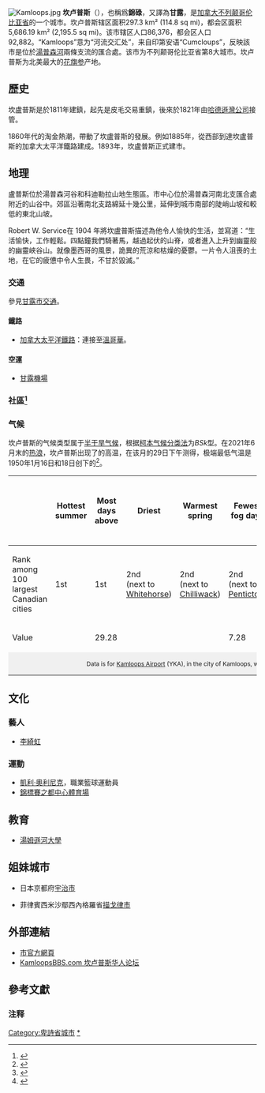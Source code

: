 {{Infobox settlement
| name                            = 坎卢普斯
| official_name                   = City of Kamloops
| native_name                     = Tk'əmlúps
| settlement_type                 = City
| image_skyline                   = Downtown-Kamloops-Skyline.jpg
| image_caption                   = 坎卢普斯市中心
| image_shield                    = Coat of arms of Kamloops, Canada.png
| shield_size                     = 
| image_blank_emblem              = 
|image_flag=Flag of Kamloops, Canada.gif
| blank_emblem_size               = 150px
| demonym=Kamloopsian
| nickname                        = 
| motto                           = Salus et Opes (Health and Wealth)
| image_map                       = 
| map_caption                     = 
| pushpin_map                     = Canada British Columbia#Canada
| pushpin_label_position          = <!-- the position of the pushpin label: left, right, top, bottom, none -->
| pushpin_map_caption             = 坎卢普斯於[[不列颠哥伦比亚省|不列颠哥伦比亚省]]的位置
| coordinates                     = {{coord|50|40|33|N|120|20|22|W|region:CA-BC_source:http://www4.rncan.gc.ca/search-place-names/unique/JAFNW|display=inline,title}}
| subdivision_type                = 國家
|subdivision_name                 = [[加拿大|加拿大]]
|subdivision_type1                = 省份
| subdivision_type2               = 地區
| subdivision_type3               = 區域
|subdivision_name1                = [[不列颠哥伦比亚省|不列颠哥伦比亚省]]
| subdivision_name2               = {{le|湯普森鄉|Thompson Country}}
| subdivision_name3               = {{le|湯普森-尼古拉區域|Thompson-Nicola Regional District}}
| established_title               = Founded
| established_date                = 1811 (fur trading post)
| established_title2              = Incorporated
| established_date2               = 1893
| government_type                 = Elected city council
| leader_title                    = 市長
| leader_name                     = Ken Christian
| leader_title1                   = 管理机构
| leader_name1                    = Kamloops City Council
| area_footnotes                  = <ref name=2016StatCanCSDs/>
| area_land_km2                   = 299.25
| area_metro_km2                  = 
| elevation_footnotes             = <ref>Elevation at the airport</ref><ref name="cfs">{{CFS}}</ref>
| elevation_m                     = 345
| population_total                = 90280
| population_as_of                = 2016
| population_footnotes            = <ref name=2016StatCanCSDs>{{cite web | url=https://www12.statcan.gc.ca/census-recensement/2016/dp-pd/hlt-fst/pd-pl/Table.cfm?Lang=Eng&T=302&SR=1&S=3&O=D&RPP=25&PR=59&CMA=0#tPopDwell | title=Population and dwelling counts, for Canada, provinces and territories, and census subdivisions (municipalities), 2016 and 2011 censuses – 100% data | publisher=[[Statistics_Canada|Statistics Canada]] | date=February 20, 2019 | access-date=August 5, 2020 | archive-date=2017-09-27 | archive-url=https://web.archive.org/web/20170927202055/http://www12.statcan.gc.ca/census-recensement/2016/dp-pd/hlt-fst/pd-pl/Table.cfm?Lang=Eng&T=302&SR=1&S=3&O=D&RPP=25&PR=59&CMA=0#tPopDwell | dead-url=no }}</ref><ref name=2016StatCanCAs>{{cite web | url=https://www12.statcan.gc.ca/census-recensement/2016/dp-pd/hlt-fst/pd-pl/Table.cfm?Lang=Eng&T=206&S=3 | title=Population and dwelling counts, for census agglomerations, 2016 and 2011 censuses – 100% data | publisher=[[Statistics_Canada|Statistics Canada]] | date=February 20, 2019 | access-date=August 5, 2020 | archive-date=2020-12-05 | archive-url=https://web.archive.org/web/20201205233041/https://www12.statcan.gc.ca/census-recensement/2016/dp-pd/hlt-fst/pd-pl/Table.cfm?Lang=Eng&T=206&S=3 | dead-url=no }}</ref>
| population_density_km2          = 
| population_metro                = 
| population_density_metro_km2    = 
| population_blank1_title         = {{abbr|CA|Census agglomeration}}
| population_blank1               = 103811
| population_blank2_title         = Estimate (2019)<ref name=2019estimates>{{Cite web |url=https://www2.gov.bc.ca/assets/gov/data/statistics/people-population-community/population/pop_bc_estimatesby_subprov_areas_2011_2019.xlsx |title=存档副本 |access-date=2022-01-20 |archive-date=2020-01-29 |archive-url=https://web.archive.org/web/20200129220941/https://www2.gov.bc.ca/assets/gov/data/statistics/people-population-community/population/pop_bc_estimatesby_subprov_areas_2011_2019.xlsx |dead-url=yes }}</ref>
| population_blank2               = 100046
| postal_code_type                = [[Postal_codes_in_Canada#Forward_sortation_areas|Forward sortation area]]
| postal_code                     = [[List_of_postal_codes_of_Canada:_V|V1S, V2B – V2E, V2H]]
| area_code                       = [[Area_code_250|250]], [[Area_code_778|778]], [[Area_code_236|236]], [[Area_code_672|672]]
| website                         = {{URL|www.kamloops.ca/}}
| leader_title2                   = [[加拿大下議院|MP]]
| leader_name2                    = {{le|弗蘭克·卡普托|Frank Caputo}}
| leader_title3                   = [[40th_Parliament_of_British_Columbia|MLAs]]
| leader_name3                    = {{le|彼得·米洛巴|Peter Milobar}}<br />{{le|托德·斯通|Todd Stone}}
| timezone                        = [[Pacific_Time_Zone|PST]]
| utc_offset                      = −08:00
| timezone_DST                    = PDT
| utc_offset_DST                  = −07:00
| blank_name                      = Highways
| blank_info                      = {{jct|state=BC|TCH|1|noshield=on}}<br />{{jct|state=BC|BC|5|noshield=on}}<br />{{jct|state=BC|BC|97|noshield=on}}
| blank1_name                     = [[Geographical_Names_Board_of_Canada|GNBC]] Code
| blank1_info                     = JAFNW<ref name="maps">[http://geonames2.nrcan.gc.ca/cgi-bin/v9/sima_unique_v9?english?JAFNW?C Natural Resources Canada Mapping Services]{{Dead link|date=February 2020 |bot=InternetArchiveBot |fix-attempted=yes }}</ref>
| blank2_name                     = [[National_Topographic_System|NTS]] Map
| blank2_info                     = 092I09<ref name="maps"/>
| imagesize                       = 270
}}
[[File:Kamloops.jpg|thumb]]
'''坎卢普斯'''（{{lang-en|Kamloops}}），也稱爲'''錦碌'''，又譯為'''甘露'''，是[[加拿大|加拿大]][[不列颠哥伦比亚省|不列颠哥伦比亚省]]的一个城市。坎卢普斯辖区面积297.3 km² (114.8 sq mi)，都会区面积5,686.19 km² (2,195.5 sq mi)。该市辖区人口86,376，都会区人口92,882。“Kamloops”意为“河流交汇处”，来自印第安语“Cumcloups”，反映該市是位於[[湯普森河|湯普森河]]兩條支流的匯合處。该市为不列颠哥伦比亚省第8大城市。坎卢普斯为北美最大的[[花旗参|花旗参]]产地。

== 歷史 ==
坎盧普斯是於1811年建鎮，起先是皮毛交易重鎮，後來於1821年由[[哈德遜灣公司|哈德遜灣公司]]接管。

1860年代的淘金熱潮，帶動了坎盧普斯的發展。例如1885年，從西部到達坎盧普斯的加拿大太平洋鐵路建成。1893年，坎盧普斯正式建市。

== 地理 ==
盧普斯位於湯普森河谷和科迪勒拉山地生態區。市中心位於湯普森河南北支匯合處附近的山谷中。郊區沿著南北支路綿延十幾公里，延伸到城市南部的陡峭山坡和較低的東北山坡。

Robert W. Service在 1904 年將坎盧普斯描述為他令人愉快的生活，並寫道：“生活愉快，工作輕鬆。四點鐘我們騎著馬，越過起伏的山脊，或者進入上升到幽靈般的幽靈峽谷山。就像墨西哥的風景，詭異的荒涼和枯燥的憂鬱。一片令人沮喪的土地，在它的疲憊中令人生畏，不甘於毀滅。”

=== 交通 ===
參見[[甘露市交通|甘露市交通]]。
==== 鐵路 ====
*[[加拿大太平洋鐵路|加拿大太平洋鐵路]]：連接至[[溫哥華|溫哥華]]。

==== 空運 ====
*[[甘露機場|甘露機場]]

=== 社區<ref>{{Cite web |url=http://geoprodsvr.kamloops.ca/Html5Viewer/Index.html?configBase=http%3A%2F%2Fgeoprodsvr.kamloops.ca%2FGeocortex%2FEssentials%2FREST%2Fsites%2FHTML5KamloopsWebMap%2Fviewers%2FKamloopsWebMapHTML5%2Fvirtualdirectory%2FResources%2FConfig%2FDefault&disclaimer=yes |title=Kamloops CityMap |access-date=2022-02-21 |archive-date=2018-12-19 |archive-url=https://web.archive.org/web/20181219230354/http://geoprodsvr.kamloops.ca/Html5Viewer/Index.html?configBase=http%3A%2F%2Fgeoprodsvr.kamloops.ca%2FGeocortex%2FEssentials%2FREST%2Fsites%2FHTML5KamloopsWebMap%2Fviewers%2FKamloopsWebMapHTML5%2Fvirtualdirectory%2FResources%2FConfig%2FDefault&disclaimer=yes |dead-url=no }}</ref> ===
{{甘露市鄰里}}

=== 气候 ===
坎卢普斯的气候类型属于[[半干旱气候|半干旱气候]]，根据[[柯本气候分类法|柯本气候分类法]]为''BSk''型。在2021年6月末的[[2021年北美西部热浪|热浪]]，坎卢普斯出现了{{convert|47.3|C|0}}的高温，在该月的29日下午测得，极端最低气温是1950年1月16日和18日创下的{{convert|-38.3|C|0}}<ref>{{cite web |url=http://climate.weather.gc.ca/climate_data/daily_data_e.html?hlyRange=%7C&dlyRange=1878-01-01%7C1982-12-31&mlyRange=1878-01-01%7C1982-12-01&StationID=1274&Prov=BC&urlExtension=_e.html&searchType=stnName&optLimit=yearRange&StartYear=1840&EndYear=2016&selRowPerPage=25&Line=0&searchMethod=contains&Month=1&Day=9&txtStationName=kamloops&timeframe=2&Year=1950 |title=Daily Data Report for January 1950 |publisher=[[Environment_Canada|Environment Canada]] |access-date=23 April 2016 |archive-date=2022-01-21 |archive-url=https://web.archive.org/web/20220121133750/https://climate.weather.gc.ca/climate_data/daily_data_e.html?hlyRange=%7C&dlyRange=1878-01-01%7C1982-12-31&mlyRange=1878-01-01%7C1982-12-01&StationID=1274&Prov=BC&urlExtension=_e.html&searchType=stnName&optLimit=yearRange&StartYear=1840&EndYear=2016&selRowPerPage=25&Line=0&searchMethod=contains&Month=1&Day=9&txtStationName=kamloops&timeframe=2&Year=1950 |dead-url=no }}</ref>。
{{Weather box
| location     = [[坎卢普斯机场|坎卢普斯机场]]（1981-2010年平均数据，1890年至今极端数据）{{efn|Climate data was recorded in the city of Kamloops from January 1890 to December 1950, and at [[Kamloops_Airport|Kamloops Airport]] from January 1951 to present.}}
| metric first = Y
| single line  = Y
| Jan maximum humidex = 15.8
| Feb maximum humidex = 17.0
| Mar maximum humidex = 23.3
| Apr maximum humidex = 31.9
| May maximum humidex = 36.8
| Jun maximum humidex = 48.0
| Jul maximum humidex = 40.4
| Aug maximum humidex = 40.3
| Sep maximum humidex = 38.4
| Oct maximum humidex = 31.2
| Nov maximum humidex = 22.8
| Dec maximum humidex = 15.0
| year maximum humidex =  
| Jan record high C = 16.1
| Feb record high C = 17.8
| Mar record high C = 23.3
| Apr record high C = 33.3
| May record high C = 37.8
| Jun record high C = 47.3
| Jul record high C = 41.7
| Aug record high C = 40.8
| Sep record high C = 35.0
| Oct record high C = 31.3
| Nov record high C = 22.8
| Dec record high C = 16.1
| year record high C = 47.3
| Jan high C = 0.4
| Feb high C = 4.3
| Mar high C = 11.0
| Apr high C = 16.6
| May high C = 21.5
| Jun high C = 25.1
| Jul high C = 28.9
| Aug high C = 28.3
| Sep high C = 22.3
| Oct high C = 13.7
| Nov high C = 5.6
| Dec high C = 0.3
| year high C = 14.8
| Jan mean C = -2.8
| Feb mean C = 0.1
| Mar mean C = 5.2
| Apr mean C = 9.9
| May mean C = 14.6
| Jun mean C = 18.4
| Jul mean C = 21.5
| Aug mean C = 20.9
| Sep mean C = 15.6
| Oct mean C = 8.5
| Nov mean C = 2.1
| Dec mean C = -2.7
| year mean C = 9.3
| Jan low C = -5.9
| Feb low C = -4.0
| Mar low C = -0.6
| Apr low C = 3.2
| May low C = 7.7
| Jun low C = 11.6
| Jul low C = 14.2
| Aug low C = 13.4
| Sep low C = 8.8
| Oct low C = 3.3
| Nov low C = -1.4
| Dec low C = -5.8
| year low C = 3.7
| Jan record low C = -38.3
| Feb record low C = -32.8
| Mar record low C = -26.1
| Apr record low C = -10.6
| May record low C = -5.6
| Jun record low C = 0.6
| Jul record low C = 3.3
| Aug record low C = 0.6
| Sep record low C = -3.9
| Oct record low C = -17.1
| Nov record low C = -30.0
| Dec record low C = -36.1
| year record low C = -38.3
| Jan chill = -42.0
| Feb chill = -36.7
| Mar chill = -33.9
| Apr chill = -13.0
| May chill = -5.2
| Jun chill = 0.0
| Jul chill = 0.0
| Aug chill = 0.0
| Sep chill = -6.5
| Oct chill = -23.2
| Nov chill = -39.1
| Dec chill = -45.1
| year chill = -45.1
| precipitation colour = green
| Jan precipitation mm = 21.1
| Feb precipitation mm = 12.4
| Mar precipitation mm = 12.8
| Apr precipitation mm = 14.2
| May precipitation mm = 27.3
| Jun precipitation mm = 37.4
| Jul precipitation mm = 31.4
| Aug precipitation mm = 23.7
| Sep precipitation mm = 29.4
| Oct precipitation mm = 19.4
| Nov precipitation mm = 23.3
| Dec precipitation mm = 25.4
| year precipitation mm = 277.6
| rain colour = green
| Jan rain mm = 5.3
| Feb rain mm = 5.9
| Mar rain mm = 9.7
| Apr rain mm = 14.0
| May rain mm = 27.3
| Jun rain mm = 37.4
| Jul rain mm = 31.4
| Aug rain mm = 23.7
| Sep rain mm = 29.4
| Oct rain mm = 19.0
| Nov rain mm = 14.2
| Dec rain mm = 7.1
| year rain mm = 224.3
| snow colour = green
| Jan snow cm = 18.7
| Feb snow cm = 8.0
| Mar snow cm = 3.5
| Apr snow cm = 0.2
| May snow cm = 0.0
| Jun snow cm = 0.0
| Jul snow cm = 0.0
| Aug snow cm = 0.0
| Sep snow cm = 0.0
| Oct snow cm = 0.3
| Nov snow cm = 10.9
| Dec snow cm = 21.9
| year snow cm = 63.5
<!--humidity at 15:00 LST-->
|humidity colour = green
| Jan humidity = 72.6
| Feb humidity = 60.0
| Mar humidity = 43.0
| Apr humidity = 35.6
| May humidity = 36.2
| Jun humidity = 36.4
| Jul humidity = 33.5
| Aug humidity = 34.4
| Sep humidity = 41.4
| Oct humidity = 52.9
| Nov humidity = 65.9
| Dec humidity = 70.9
| year humidity = 48.6
| unit precipitation days = 0.2 mm
| Jan precipitation days = 9.7
| Feb precipitation days = 7.2
| Mar precipitation days = 6.8
| Apr precipitation days = 6.2
| May precipitation days = 10.2
| Jun precipitation days = 10.7
| Jul precipitation days = 8.4
| Aug precipitation days = 8.0
| Sep precipitation days = 7.6
| Oct precipitation days = 9.0
| Nov precipitation days = 10.0
| Dec precipitation days = 11.7
| year precipitation days = 105.6
| unit rain days = 0.2 mm
| Jan rain days = 3.6
| Feb rain days = 3.8
| Mar rain days = 5.5
| Apr rain days = 6.1
| May rain days = 10.2
| Jun rain days = 10.7
| Jul rain days = 8.3
| Aug rain days = 8.0
| Sep rain days = 7.6
| Oct rain days = 8.8
| Nov rain days = 7.1
| Dec rain days = 3.4
| year rain days = 83.3
| unit snow days = 0.2 cm
| Jan snow days = 7.6
| Feb snow days = 4.1
| Mar snow days = 1.9
| Apr snow days = 0.3
| May snow days = 0.0
| Jun snow days = 0.0
| Jul snow days = 0.0
| Aug snow days = 0.0
| Sep snow days = 0.0
| Oct snow days = 0.3
| Nov snow days = 3.9
| Dec snow days = 9.3
| year snow days = 27.4
| Jan sun = 55.2
| Feb sun = 95.6
| Mar sun = 165.3
| Apr sun = 202.8
| May sun = 251.6
| Jun sun = 252.0
| Jul sun = 303.4
| Aug sun = 289.5
| Sep sun = 223.3
| Oct sun = 130.9
| Nov sun = 63.7
| Dec sun = 46.6
| year sun = 2079.8
| Jan percentsun  = 20.9
| Feb percentsun  = 33.9
| Mar percentsun  = 45.0
| Apr percentsun  = 49.0
| May percentsun  = 52.4
| Jun percentsun  = 51.2
| Jul percentsun  = 61.2
| Aug percentsun  = 64.3
| Sep percentsun  = 58.7
| Oct percentsun  = 39.2
| Nov percentsun  = 23.5
| Dec percentsun  = 18.6
| year percentsun = 43.2
| source 1  = [[Environment_Canada|Environment Canada]]<ref name="CCN"/><ref name="Kamloops">{{cite web |url=http://climate.weather.gc.ca/climate_normals/results_1961_1990_e.html?stnID=121&lang=e&StationName=kamloops&SearchType=Contains&stnNameSubmit=go&dCode=0&prov=BC |title=Kamloops |publisher=[[Environment_Canada|Environment Canada]] |access-date=23 April 2016 |archive-date=2016-05-08 |archive-url=https://web.archive.org/web/20160508230753/http://climate.weather.gc.ca/climate_normals/results_1961_1990_e.html?stnID=121&lang=e&StationName=kamloops&SearchType=Contains&stnNameSubmit=go&dCode=0&prov=BC |dead-url=no }}</ref><ref name="August 2018">{{cite web
| publisher = [[Environment_Canada|Environment Canada]]
| url = http://climate.weather.gc.ca/climate_data/daily_data_e.html?StationID=51423
| title = Daily Data Report for August 2018
| work = Canadian Climate Data
| access-date = 16 August 2018
| archive-date = 2022-01-08
| archive-url = https://web.archive.org/web/20220108074055/https://climate.weather.gc.ca/climate_data/daily_data_e.html?StationID=51423
| dead-url = no
}}</ref><ref name="June 2021">{{cite web
| url = https://climate.weather.gc.ca/climate_data/daily_data_e.html?StationID=51423&timeframe=2&StartYear=1840&EndYear=2021&Day=1&Year=2021&Month=6#
| title = Daily Data Report for June 2021
| publisher = Environment Canada
| access-date = June 27, 2021
| archive-date = 2022-01-08
| archive-url = https://web.archive.org/web/20220108074059/https://climate.weather.gc.ca/climate_data/daily_data_e.html?StationID=51423&timeframe=2&StartYear=1840&EndYear=2021&Day=1&Year=2021&Month=6
| dead-url = no
}}</ref>
}}

{| border="1" cellpadding="4" cellspacing="0" style="margin:auto; text-align:right; background:#f9f9f9; border:1px #aaa solid; border-collapse:collapse;"
|-
!<br />!!Hottest summer!!Most days above {{Convert|30|C|0}}||Driest!!Warmest spring!!Fewest fog days!!Most sunny days in warm months!!Most growing degree days!!Most days without precipitation
|-
!align=left|Rank among 100 largest Canadian cities
| 1st||1st||2nd<br />(next to [[Whitehorse,_Yukon|Whitehorse]])||2nd<br />(next to [[Chilliwack|Chilliwack]])||2nd<br />(next to [[Penticton|Penticton]])||2nd<br />(next to [[Portage_la_Prairie|Portage la Prairie]])||3rd<br />(next to [[Windsor,_Ontario|Windsor]] and [[St._Catharines|St. Catharines]])||3rd<br />(next to [[Medicine_Hat|Medicine Hat]] and [[Lethbridge|Lethbridge]])
|-
!align=left|Value
| {{convert|26.94|C|1}}||29.28||{{convert|278.98|mm|abbr=on|2}}||{{convert|9.65|C|1}}||7.28||148.93||2308.61||258.12
|-
| colspan=14 style="background:#f0f0f0; text-align:center; font-size:75%;"| Data is for [[Kamloops_Airport|Kamloops Airport]] (YKA), in the city of Kamloops, {{convert|5|NM|abbr=on|lk=in}} west northwest of the town.<ref>{{Cite web |url=https://www.weatherstats.ca/winners.html?location=kamloops;category=1 |title=WeatherStats: Weather Winners |access-date=2022-01-21 |archive-date=2022-01-08 |archive-url=https://web.archive.org/web/20220108074100/https://www.weatherstats.ca/winners.html?location=kamloops;category=1 |dead-url=no }}</ref><ref name="cfs">{{CFS}}</ref>
|}

== 文化 ==
===藝人===
*[[李綺虹|李綺虹]]
=== 運動 ===
* [[凱利·奧利尼克|凱利·奧利尼克]]，職業籃球運動員
* [[錦標賽之都中心體育場|錦標賽之都中心體育場]]

== 教育 ==
*[[湯姆遜河大學|湯姆遜河大學]]

==姐妹城市==
*{{flagicon|JPN}}日本京都府[[宇治市|宇治市]]
*{{flagicon|PHI}}菲律賓西米沙鄢西內格羅省[[描戈律|描戈律市]]
== 外部連結 ==
* [http://www.kamloops.ca/ 市官方網頁]{{Wayback|url=http://www.kamloops.ca/ |date=20100924093535 }} {{en}}
* [http://kamloopsbbs.com/ KamloopsBBS.com 坎卢普斯华人论坛] {{Wayback|url=http://kamloopsbbs.com/ |date=20220113081135 }} {{zh}}
==參考文獻==
{{reflist|2}}
=== 注释 ===
{{notelist}}
{{不列颠哥伦比亚省行政区划}}
{{Authority control}}
[[Category:卑詩省城市|Category:卑詩省城市]]
[[Category:甘露市|*]]